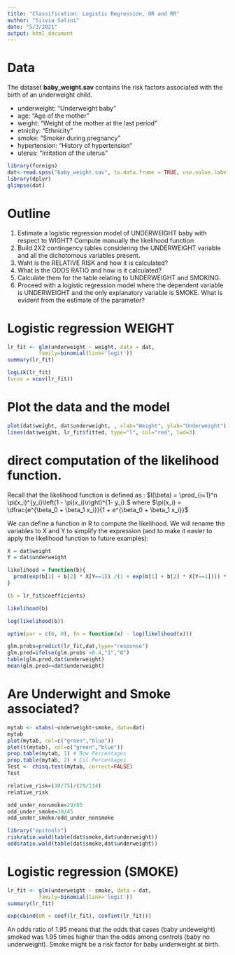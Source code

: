 ```yaml
---
title: "Classification: Logistic Regression, OR and RR"
author: "Silvia Salini"
date: "5/3/2021"
output: html_document
---
```


# Data
The dataset **baby_weight.sav** contains the risk factors associated with the birth of an underweight child.

- underweight: "Underweight baby"
- age: "Age of the mother"
- weight: "Weight of the mother at the last period"
- etnicity: "Ethnicity"
- smoke: "Smoker during pregnancy"
- hypertension: "History of hypertension"
- uterus: "Irritation of the uterus"

```r
library(foreign)
dat<-read.spss("baby_weight.sav", to.data.frame = TRUE, use.value.labels = FALSE)
library(dplyr)
glimpse(dat)
```


# Outline
1. Estimate a logistic regression model of UNDERWEIGHT baby with respect to WIGHT? Compute manually the likelihood function
2. Build 2X2 contingency tables considering the UNDERWEIGHT variable and all the dichotomous variables present.
3. Waht is the RELATIVE RISK and how it is calculated?
3. What is the ODDS RATIO and how is it calculated?
4. Calculate them for the table relating to UNDERWEIGHT and SMOKING.
5. Proceed with a logistic regression model where the dependent variable is UNDERWEIGHT and the only explanatory variable is SMOKE. What is evident from the estimate of the parameter?


# Logistic regression WEIGHT

```r
lr_fit <- glm(underweight ~ weight, data = dat,
          family=binomial(link='logit'))
summary(lr_fit)
```


```r
logLik(lr_fit)
(vcov = vcov(lr_fit))
```

# Plot the data and the model

```r
plot(dat$weight, dat$underweight, , xlab="Weight", ylab="Underweight")
lines(dat$weight, lr_fit$fitted, type="l", col="red", lwd=3)
```


# direct computation of the likelihood function.
Recall that the likelihood function is defined as :
$l(\beta) = \prod_{i=1}^n \pi(x_i)^{y_i}\left(1 - \pi(x_i)\right)^{1- y_i}.$
where
$\pi(x_i) = \dfrac{e^{\beta_0 + \beta_1 x_i}}{1 + e^{\beta_0 + \beta_1 x_i}}$

We can define a function in R to compute the likelihood. We will rename the variables to X and Y to simplify the expression (and to make it easier to apply the likelihood function to future examples):

```r
X = dat$weight
Y = dat$underweight

likelihood = function(b){
  prod(exp(b[1] + b[2] * X[Y==1]) /(1 + exp(b[1] + b[2] * X[Y==1]))) * prod(1 /(1 + exp(b[1] + b[2] * X[Y==0])))  
}
```

```r
(b = lr_fit$coefficients)
```


```r
likelihood(b)
```


```r
log(likelihood(b))
```


```r
optim(par = c(0, 0), fn = function(x) - log(likelihood(x)))
```

```r
glm.probs=predict(lr_fit,dat,type="response") 
glm.pred=ifelse(glm.probs >0.4,"1","0")
table(glm.pred,dat$underweight)
mean(glm.pred==dat$underweight)
```


# Are Underwight and Smoke associated?

```r
mytab <- xtabs(~underweight+smoke, data=dat)
mytab
plot(mytab, col=c("green","blue"))
plot(t(mytab), col=c("green","blue"))
prop.table(mytab, 1) # Row Percentages
prop.table(mytab, 2) # Col Percentages
Test <- chisq.test(mytab, correct=FALSE)
Test
```

```r
relative_risk=(30/75)/(29/114)
relative_risk
```

```r
odd_under_nonsmoke=29/85
odd_under_smoke=30/45
odd_under_smoke/odd_under_nonsmoke
```

```r
library("epitools")
riskratio.wald(table(dat$smoke,dat$underweight))
oddsratio.wald(table(dat$smoke,dat$underweight))
```

# Logistic regression (SMOKE)

```r
lr_fit <- glm(underweight ~ smoke, data = dat,
          family=binomial(link='logit'))
summary(lr_fit)
```

```r
exp(cbind(OR = coef(lr_fit), confint(lr_fit)))
```

An odds ratio of 1.95 means that the odds that cases (baby undeweight) smoked was 1.95 times higher than the odds among controls (baby no underweight). Smoke might be a risk factor for baby underweight at birth.


